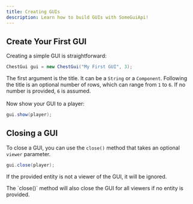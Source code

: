 ```yaml
---
title: Creating GUIs
description: Learn how to build GUIs with SomeGuiApi!
---
```


## Create Your First GUI

Creating a simple GUI is straightforward:

```java
ChestGui gui = new ChestGui("My First GUI", 3);
```

The first argument is the title. It can be a `String` or a `Component`.
Following the title is an optional number of rows, which can range
from `1` to `6`. If no number is provided, `6` is assumed.\
\
Now show your GUI to a player:

```java
gui.show(player);
```

## Closing a GUI

To close a GUI, you can use the `close()` method that takes an optional `viewer` parameter.

```java
gui.close(player);
```

If the provided entity is not a viewer of the GUI, it will be ignored.

<Info>
	The `close()` method will also close the GUI for all viewers if no entity is provided.
</Info>

